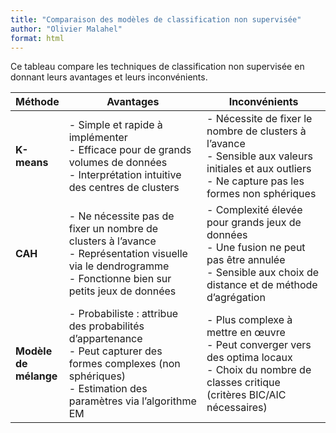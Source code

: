 ```yaml
---
title: "Comparaison des modèles de classification non supervisée"
author: "Olivier Malahel"
format: html
---
```


Ce tableau compare les techniques de classification non supervisée en donnant leurs avantages et leurs inconvénients.

| Méthode             | Avantages                                                                                              | Inconvénients                                                                                 |
|---------------------|--------------------------------------------------------------------------------------------------------|----------------------------------------------------------------------------------------------|
| **K-means**         | - Simple et rapide à implémenter<br>- Efficace pour de grands volumes de données<br>- Interprétation intuitive des centres de clusters | - Nécessite de fixer le nombre de clusters à l’avance<br>- Sensible aux valeurs initiales et aux outliers<br>- Ne capture pas les formes non sphériques |
| **CAH**             | - Ne nécessite pas de fixer un nombre de clusters à l’avance<br>- Représentation visuelle via le dendrogramme<br>- Fonctionne bien sur petits jeux de données | - Complexité élevée pour grands jeux de données<br>- Une fusion ne peut pas être annulée<br>- Sensible aux choix de distance et de méthode d’agrégation |
| **Modèle de mélange** | - Probabiliste : attribue des probabilités d’appartenance<br>- Peut capturer des formes complexes (non sphériques)<br>- Estimation des paramètres via l’algorithme EM | - Plus complexe à mettre en œuvre<br>- Peut converger vers des optima locaux<br>- Choix du nombre de classes critique (critères BIC/AIC nécessaires) |
